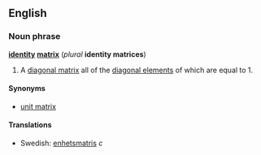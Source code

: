 ==English==
===Noun phrase===
'''[[identity]] [[matrix]]''' (''plural'' '''identity matrices''')

#{{linearalg}} A [[diagonal matrix]] all of the [[diagonal element]]s of which are equal to 1.

====Synonyms====
*[[unit matrix]]

====Translations====
*Swedish: [[enhetsmatris]] ''c''